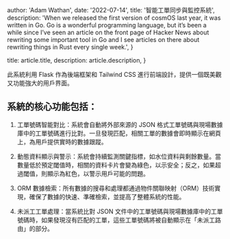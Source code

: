 
  author: 'Adam Wathan',
  date: '2022-07-14',
  title: '智能工單同步與監控系統',
  description:
    'When we released the first version of cosmOS last year, it was written in Go. Go is a wonderful programming language, but it’s been a while since I’ve seen an article on the front page of Hacker News about rewriting some important tool in Go and I see articles on there about rewriting things in Rust every single week.',
}

  title: article.title,
  description: article.description,
}


此系統利用 Flask 作為後端框架和 Tailwind CSS 進行前端設計，提供一個既美觀又功能強大的用戶界面。

## 系統的核心功能包括：

1. 工單號碼智能對比：系統會自動將外部來源的 JSON 格式工單號碼與現場數據庫中的工單號碼進行比對。一旦發現匹配，相關工單的數據會即時顯示在網頁上，為用戶提供實時的數據跟蹤。

2. 動態資料顯示與警示：系統會持續監測關鍵指標，如水位資料與剩餘數量。當數量低於預定閾值時，相關的資料卡片會變為綠色，以示安全；反之，如果超過閾值，則顯示為紅色，以警示用戶可能的問題。

3. ORM 數據檢索：所有數據的搜尋和處理都通過物件關聯映射（ORM）技術實現，確保了數據的快速、準確檢索，並提高了整體系統的性能。

4. 未派工工單處理：當系統比對 JSON 文件中的工單號碼與現場數據庫中的工單號碼時，如果發現沒有匹配的工單，這些工單號碼將被自動顯示在「未派工路由」的部分。
